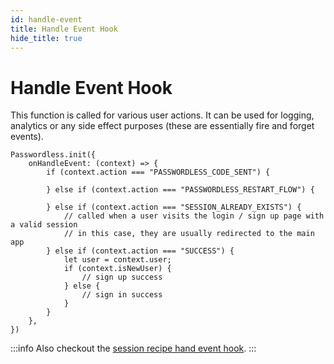 ```yaml
---
id: handle-event
title: Handle Event Hook
hide_title: true
---
```



# Handle Event Hook

This function is called for various user actions. It can be used for logging, analytics or any side effect purposes (these are essentially fire and forget events).

<FrontendSDKTabs>
<TabItem value="reactjs">

```tsx
Passwordless.init({
    onHandleEvent: (context) => {
        if (context.action === "PASSWORDLESS_CODE_SENT") {

        } else if (context.action === "PASSWORDLESS_RESTART_FLOW") {
            
        } else if (context.action === "SESSION_ALREADY_EXISTS") {
            // called when a user visits the login / sign up page with a valid session
            // in this case, they are usually redirected to the main app
        } else if (context.action === "SUCCESS") {
            let user = context.user;
            if (context.isNewUser) {
                // sign up success
            } else {
                // sign in success
            }
        }
    },
})
```

:::info
Also checkout the [session recipe hand event hook](/docs/session/advanced-customizations/frontend-hooks/handle-event).
:::

</TabItem>
</FrontendSDKTabs>